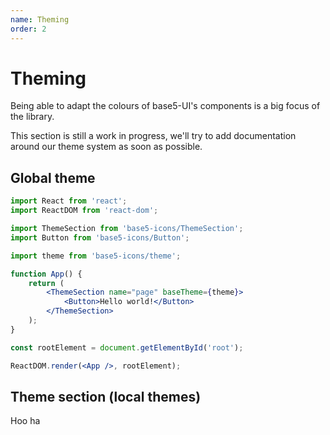 ```yaml
---
name: Theming
order: 2
---
```


# Theming

Being able to adapt the colours of base5-UI's components is a big focus of the library.

This section is still a work in progress, we'll try to add documentation around our theme system as soon as possible.

## Global theme

```jsx
import React from 'react';
import ReactDOM from 'react-dom';

import ThemeSection from 'base5-icons/ThemeSection';
import Button from 'base5-icons/Button';

import theme from 'base5-icons/theme';

function App() {
	return (
		<ThemeSection name="page" baseTheme={theme}>
			<Button>Hello world!</Button>
		</ThemeSection>
	);
}

const rootElement = document.getElementById('root');

ReactDOM.render(<App />, rootElement);
```

## Theme section (local themes)

Hoo ha
